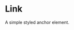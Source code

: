 <!--
Copyright (c) 2018-2019 Uber Technologies, Inc.

This source code is licensed under the MIT license found in the
LICENSE file in the root directory of this source tree.
-->




# Link

A simple styled anchor element.

<Example title="Basic usage" path="examples/link/basic.js">
  <Basic />
</Example>
